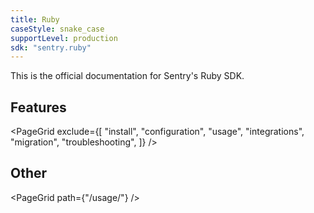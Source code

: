 ```yaml
---
title: Ruby
caseStyle: snake_case
supportLevel: production
sdk: "sentry.ruby"
---
```


This is the official documentation for Sentry's Ruby SDK.

## Features

<PageGrid
  exclude={[
    "install",
    "configuration",
    "usage",
    "integrations",
    "migration",
    "troubleshooting",
  ]}
/>

## Other

<PageGrid path={"/usage/"} />

